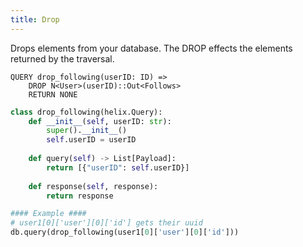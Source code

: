```yaml
---
title: Drop
---
```


Drops elements from your database. The DROP effects the elements returned by the traversal.

```text tab="Helix"
QUERY drop_following(userID: ID) =>
    DROP N<User>(userID)::Out<Follows>
    RETURN NONE
```

```py tab="Python"
class drop_following(helix.Query):
    def __init__(self, userID: str):
        super().__init__()
        self.userID = userID
    
    def query(self) -> List[Payload]:
        return [{"userID": self.userID}]
    
    def response(self, response):
        return response

#### Example ####
# user1[0]['user'][0]['id'] gets their uuid
db.query(drop_following(user1[0]['user'][0]['id']))
```
